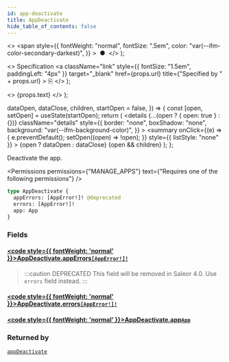 ```yaml
---
id: app-deactivate
title: AppDeactivate
hide_table_of_contents: false
---
```


  <>
    <span
      style={{
        fontWeight: "normal",
        fontSize: ".5em",
        color: "var(--ifm-color-secondary-darkest)",
      }}
    >
      &nbsp;●&nbsp;
    </span>
  </>
);

  <>
    Specification
    <a
      className="link"
      style={{ fontSize: "1.5em", paddingLeft: "4px" }}
      target="\_blank"
      href={props.url}
      title={"Specified by " + props.url}
    >
      ⎘
    </a>
  </>
);

  <>
    <span className={props.class}>{props.text}</span>
  </>
);


  dataOpen,
  dataClose,
  children,
  startOpen = false,
}) => {
  const [open, setOpen] = useState(startOpen);
  return (
    <details
      {...(open ? { open: true } : {})}
      className="details"
      style={{
        border: "none",
        boxShadow: "none",
        background: "var(--ifm-background-color)",
      }}
    >
      <summary
        onClick={(e) => {
          e.preventDefault();
          setOpen((open) => !open);
        }}
        style={{ listStyle: "none" }}
      >
        {open ? dataOpen : dataClose}
      </summary>
      {open && children}
    </details>
  );
};

Deactivate the app.

<Permissions
  permissions={"MANAGE_APPS"}
  text={"Requires one of the following permissions"}
/>

```graphql
type AppDeactivate {
  appErrors: [AppError!]! @deprecated
  errors: [AppError!]!
  app: App
}
```

### Fields

#### [<code style={{ fontWeight: 'normal' }}>AppDeactivate.<b>appErrors</b></code>](#)<Bullet />[`[AppError!]!`](../../../api-reference/apps/objects/app-error) <Badge class="badge badge--deprecated badge--secondary" text="deprecated"/> <Badge class="badge badge--secondary" text="non-null"/> <Badge class="badge badge--secondary" text="object"/>

> :::caution DEPRECATED
> This field will be removed in Saleor 4.0. Use `errors` field instead.
> :::

#### [<code style={{ fontWeight: 'normal' }}>AppDeactivate.<b>errors</b></code>](#)<Bullet />[`[AppError!]!`](../../../api-reference/apps/objects/app-error) <Badge class="badge badge--secondary" text="non-null"/> <Badge class="badge badge--secondary" text="object"/>

>

#### [<code style={{ fontWeight: 'normal' }}>AppDeactivate.<b>app</b></code>](#)<Bullet />[`App`](../../../api-reference/apps/objects/app) <Badge class="badge badge--secondary" text="object"/>

>

### Returned by

[`appDeactivate`](../../../api-reference/apps/mutations/app-deactivate) <Badge class="badge badge--secondary" text="mutation"/>


